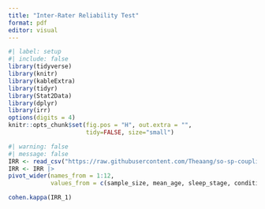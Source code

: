 ```yaml
---
title: "Inter-Rater Reliability Test"
format: pdf
editor: visual
---
```


```r
#| label: setup
#| include: false
library(tidyverse)
library(knitr)
library(kableExtra)
library(tidyr)
library(Stat2Data)
library(dplyr)
library(irr)
options(digits = 4)
knitr::opts_chunk$set(fig.pos = "H", out.extra = "",
                      tidy=FALSE, size="small")
```

```r
#| warning: false
#| message: false
IRR <- read_csv("https://raw.githubusercontent.com/Theaang/so-sp-coupling/main/Eval/IRR/IRR.csv")
IRR <- IRR |>
pivot_wider(names_from = 1:12,
            values_from = c(sample_size, mean_age, sleep_stage, condition, psg_channel, spindle_type, memory_task, phase, ampltude, strength, percentage), id_cols = study)
```

```r
cohen.kappa(IRR_1)
```
